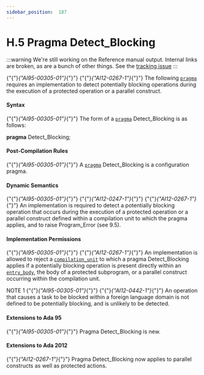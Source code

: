 ---
sidebar_position:  187
---

# H.5 Pragma Detect_Blocking

:::warning
We're still working on the Reference manual output.  Internal links are broken,
as are a bunch of other things.
See the [tracking issue](https://github.com/ada-lang-io/ada-lang-io/issues/20)
:::


<p>{"{"}<em>{"AI95-00305-01"}</em>{"}"} {"{"}<em>{"AI12-0267-1"}</em>{"}"} The following <code><a href="../AA-2/AA-2.8#S0019">pragma</a></code> requires an implementation to detect potentially blocking operations during the execution of a protected operation or a parallel construct. </p>

#### Syntax

<p>{"{"}<em>{"AI95-00305-01"}</em>{"}"} The form of a <code><a href="../AA-2/AA-2.8#S0019">pragma</a></code> Detect_Blocking is as follows: </p>
<p>  <strong>pragma</strong> Detect_Blocking; </p>

#### Post-Compilation Rules

<p>{"{"}<em>{"AI95-00305-01"}</em>{"}"} A <code><a href="../AA-2/AA-2.8#S0019">pragma</a></code> Detect_Blocking is a configuration pragma. </p>

#### Dynamic Semantics

<p>{"{"}<em>{"AI95-00305-01"}</em>{"}"} {"{"}<em>{"AI12-0247-1"}</em>{"}"} {"{"}<em>{"AI12-0267-1"}</em>{"}"} An implementation is required to detect a potentially blocking operation that occurs during the execution of a protected operation or a parallel construct defined within a compilation unit to which the pragma applies, and to raise Program_Error (see 9.5). </p>

#### Implementation Permissions

<p>{"{"}<em>{"AI95-00305-01"}</em>{"}"} {"{"}<em>{"AI12-0267-1"}</em>{"}"} An implementation is allowed to reject a <code><a href="../AA-10/AA-10.1#S0286">compilation_unit</a></code> to which a pragma Detect_Blocking applies if a potentially blocking operation is present directly within an <code><a href="../AA-9/AA-9.5#S0260">entry_body</a></code>, the body of a protected subprogram, or a parallel construct occurring within the compilation unit. </p>
<Admonition type="aarm" aarm="note" title="Note: ">
<p>NOTE 1   {"{"}<em>{"AI95-00305-01"}</em>{"}"} {"{"}<em>{"AI12-0442-1"}</em>{"}"} An operation that causes a task to be blocked within a foreign language domain is not defined to be potentially blocking, and is unlikely to be detected. </p></Admonition>


#### Extensions to Ada 95

<Admonition type="aarm" aarm="note" title="Note: ">
<p>{"{"}<em>{"AI95-00305-01"}</em>{"}"} Pragma Detect_Blocking is new. </p></Admonition>


#### Extensions to Ada 2012

<Admonition type="aarm" aarm="note" title="Note: ">
<p>{"{"}<em>{"AI12-0267-1"}</em>{"}"} Pragma Detect_Blocking now applies to parallel constructs as well as protected actions. </p></Admonition>

